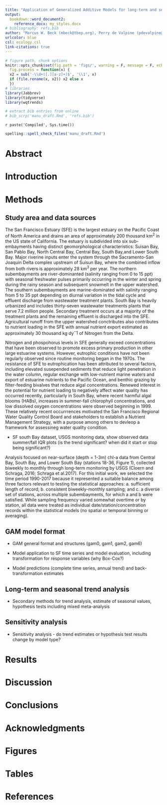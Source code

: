 ```yaml
---
title: "Application of Generalized Additive Models for long-term and seasonal trend analysis of water quality: South San Francisco Bay case study"
output: 
  bookdown::word_document2:
    reference_docx: my_styles.docx
# bibliography: refs.bib
author: "Marcus W. Beck (mbeck@tbep.org), Perry de Valpine (pdevalpine@berkeley.edu), Rebecca Murphy (rmurphy@chesapeakebay.net), Ian Wren (ianw@sfei.org), Ariella Chelsky (ariellac@sfei.org), Melissa Foley (melissaf@sfei.org), David B. Senn (davids@sfei.org)"
urlcolor: blue
csl: ecology.csl
link-citations: true
---
```


```r
# figure path, chunk options
knitr::opts_chunk$set(fig.path = 'figs/', warning = F, message = F, echo = F, cache = T, dev.args = list(family = 'serif'), dpi = 300, warning = F, cache.path = 'manu_draft_cache/',
  fig.process = function(x) {
  x2 = sub('-\\d+([.][a-z]+)$', '\\1', x)
  if (file.rename(x, x2)) x2 else x
  })
# libraries
library(Jabbrev)
library(tidyverse)
library(wqtrends)

# extract bib entries from online
# bib_scrp('manu_draft.Rmd', 'refs.bib')
```

`r paste('Compiled', Sys.time())`

```r
spelling::spell_check_files('manu_draft.Rmd')
```

# Abstract

# Introduction

# Methods

## Study area and data sources

The San Francisco Estuary (SFE) is the largest estuary on the Pacific Coast of North America and drains an area of approximately 200 thousand km$^2$ in the US state of California.  The estuary is subdivided into six sub-embayments having distinct geomorphological characteristics: Suisan Bay, San Pablo Bay, North Central Bay, Central Bay, South Bay,and Lower South Bay.  Major riverine inputs enter the system through the Sacramento-San Joaquin Delta complex upstream of Suisun Bay, where the combined inflow from both rivers is approximately 28 km$^3$ per year.  The northern subembayments are river-dominanted (salinity ranging from 0 to 15 ppt) with seasonal freshwater pulses primarily occurring in the winter and spring during the rainy season and subsequent snowmelt in the upper watershed.  The southern subembayments are marine-dominated with salinity ranging from 5 to 35 ppt depending on diurnal variation in the tidal cycle and effluent discharge from wastewater treatment plants.  South Bay is heavily urbanized and includes thirty-seven wastewater treatments plants that serve 7.2 million people.  Secondary treatment occurs at a majority of the treatment plants and the remaining effluent is discharged into the SFE.  Agricultural runoff from the upper watershed conctributes also contributes to nutrient loading in the SFE with annual nutrient export estimated as approximately 30 thousand kg dy$^-1$ of Nitrogen from the Delta. 

Nitrogen and phospohorus levels in SFE generally exceed concentrations that have been observed to promote excess primary production in other large estuarine systems.  However, eutrophic conditions have not been regularly observed since routine monitoring began in the 1970s.  The resistance of SFE to eutrophication has been attributed to several factors, including elevated susepended sediments that reduce light penetration in the water column, regular exchange with low-nutrient marine waters and export of estuarine nutrients to the Pacific Ocean, and benthic grazing by filter-feeding bivalves that reduce algal concentrations.  Renewed interest in the potential for nutrient loading to negatively affect water quality has occurred recently, particularly in South Bay, where recent harmful algal blooms (HABs), increases in summer-fall chlorophyll concentrations, and low dissolved oxygen concentrations were observed beginning in 1999.  These relatively recent occurrrences motivated the San Francisco Regional Water Quality Control Board and stakeholders to establish a Nutrient Management Strategy, with a purpose among others to devleop a framework for assessineg water quality condition.  


* SF south Bay dataset, USGS monitoring data, show observed data summer/fall IQR plots (is the trend significant? when did it start or stop being significant?)

Analysis focused on near-surface (depth = 1-3m) chl-a data from Central Bay, South Bay, and Lower South Bay (stations 18-36, Figure 1), collected biweekly to monthly through long-term monitoring by USGS (Cloern and Schraga, 2016; Schraga et al.2017). For this initial work, we selected the time period 1990-2017 because it represented a suitable balance among three factors relevant to testing the statistical approaches: a. sufficient length of record; b. consistent biweekly-monthly sampling; and c. a diverse set of stations, across multiple subembayments, for which a and b were satisfied. While sampling frequency varied somewhat overtime or by station, all data were treated as individual date/station/concentration records within the statistical models (no spatial or temporal binning or averaging).
     
## GAM model format

* GAM general format and structures (gam0, gam1, gam2, gam6)
  
* Model application to SF time series and model evaluation, including transformation for response variables (why Box-Cox?)
  
*  Model predictions (complete time series, annual trend) and back-transformation estimates

## Long-term and seasonal trend analysis

* Secondary methods for trend analysis, estimate of seasonal values, hypothesis tests including mixed meta-analysis

## Sensitivity analysis

* Sensitivity analysis - do trend estimates or hypothesis test results change by model type? 

# Results

# Discussion

# Conclusions

# Acknowledgments

# Figures

# Tables

# References
